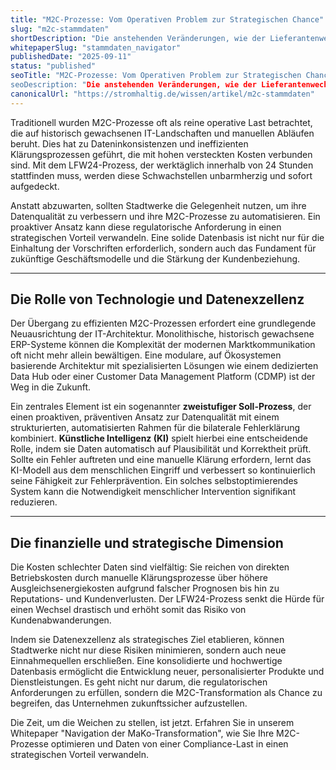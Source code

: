 ```yaml
---
title: "M2C-Prozesse: Vom Operativen Problem zur Strategischen Chance"
slug: "m2c-stammdaten"
shortDescription: "Die anstehenden Veränderungen, wie der Lieferantenwechsel in 24 Stunden (LFW24), stellen M2C-Prozesse vor große Herausforderungen. In unserem Blogpost erfahren Sie, wie die Optimierung von Meter-to-Cash und die Implementierung von Datenexzellenz Stadtwerken helfen, Kosten zu senken und einen strategischen Vorteil zu sichern. Das Whitepaper "Navigation der MaKo-Transformation" zeigt den Weg von der Compliance-Last zur strategischen Ressource auf. Jetzt lesen und die Weichen für die digitale Energiewende stellen."
whitepaperSlug: "stammdaten_navigator"
publishedDate: "2025-09-11"
status: "published"
seoTitle: "M2C-Prozesse: Vom Operativen Problem zur Strategischen Chance
seoDescription: "Die anstehenden Veränderungen, wie der Lieferantenwechsel in 24 Stunden (LFW24), stellen M2C-Prozesse vor große Herausforderungen. In unserem Blogpost erfahren Sie, wie die Optimierung von Meter-to-Cash und die Implementierung von Datenexzellenz Stadtwerken helfen, Kosten zu senken und einen strategischen Vorteil zu sichern. Das Whitepaper "Navigation der MaKo-Transformation" zeigt den Weg von der Compliance-Last zur strategischen Ressource auf. Jetzt lesen und die Weichen für die digitale Energiewende stellen."
canonicalUrl: "https://stromhaltig.de/wissen/artikel/m2c-stammdaten"
---
```


Traditionell wurden M2C-Prozesse oft als reine operative Last betrachtet, die auf historisch gewachsenen IT-Landschaften und manuellen Abläufen beruht. Dies hat zu Dateninkonsistenzen und ineffizienten Klärungsprozessen geführt, die mit hohen versteckten Kosten verbunden sind. Mit dem LFW24-Prozess, der werktäglich innerhalb von 24 Stunden stattfinden muss, werden diese Schwachstellen unbarmherzig und sofort aufgedeckt.

Anstatt abzuwarten, sollten Stadtwerke die Gelegenheit nutzen, um ihre Datenqualität zu verbessern und ihre M2C-Prozesse zu automatisieren. Ein proaktiver Ansatz kann diese regulatorische Anforderung in einen strategischen Vorteil verwandeln. Eine solide Datenbasis ist nicht nur für die Einhaltung der Vorschriften erforderlich, sondern auch das Fundament für zukünftige Geschäftsmodelle und die Stärkung der Kundenbeziehung.

-----

## Die Rolle von Technologie und Datenexzellenz

Der Übergang zu effizienten M2C-Prozessen erfordert eine grundlegende Neuausrichtung der IT-Architektur. Monolithische, historisch gewachsene ERP-Systeme können die Komplexität der modernen Marktkommunikation oft nicht mehr allein bewältigen. Eine modulare, auf Ökosystemen basierende Architektur mit spezialisierten Lösungen wie einem dedizierten Data Hub oder einer Customer Data Management Platform (CDMP) ist der Weg in die Zukunft.

Ein zentrales Element ist ein sogenannter **zweistufiger Soll-Prozess**, der einen proaktiven, präventiven Ansatz zur Datenqualität mit einem strukturierten, automatisierten Rahmen für die bilaterale Fehlerklärung kombiniert. **Künstliche Intelligenz (KI)** spielt hierbei eine entscheidende Rolle, indem sie Daten automatisch auf Plausibilität und Korrektheit prüft. Sollte ein Fehler auftreten und eine manuelle Klärung erfordern, lernt das KI-Modell aus dem menschlichen Eingriff und verbessert so kontinuierlich seine Fähigkeit zur Fehlerprävention. Ein solches selbstoptimierendes System kann die Notwendigkeit menschlicher Intervention signifikant reduzieren.

-----

## Die finanzielle und strategische Dimension

Die Kosten schlechter Daten sind vielfältig: Sie reichen von direkten Betriebskosten durch manuelle Klärungsprozesse über höhere Ausgleichsenergiekosten aufgrund falscher Prognosen bis hin zu Reputations- und Kundenverlusten. Der LFW24-Prozess senkt die Hürde für einen Wechsel drastisch und erhöht somit das Risiko von Kundenabwanderungen.

Indem sie Datenexzellenz als strategisches Ziel etablieren, können Stadtwerke nicht nur diese Risiken minimieren, sondern auch neue Einnahmequellen erschließen. Eine konsolidierte und hochwertige Datenbasis ermöglicht die Entwicklung neuer, personalisierter Produkte und Dienstleistungen. Es geht nicht nur darum, die regulatorischen Anforderungen zu erfüllen, sondern die M2C-Transformation als Chance zu begreifen, das Unternehmen zukunftssicher aufzustellen.

Die Zeit, um die Weichen zu stellen, ist jetzt. Erfahren Sie in unserem Whitepaper "Navigation der MaKo-Transformation", wie Sie Ihre M2C-Prozesse optimieren und Daten von einer Compliance-Last in einen strategischen Vorteil verwandeln.
